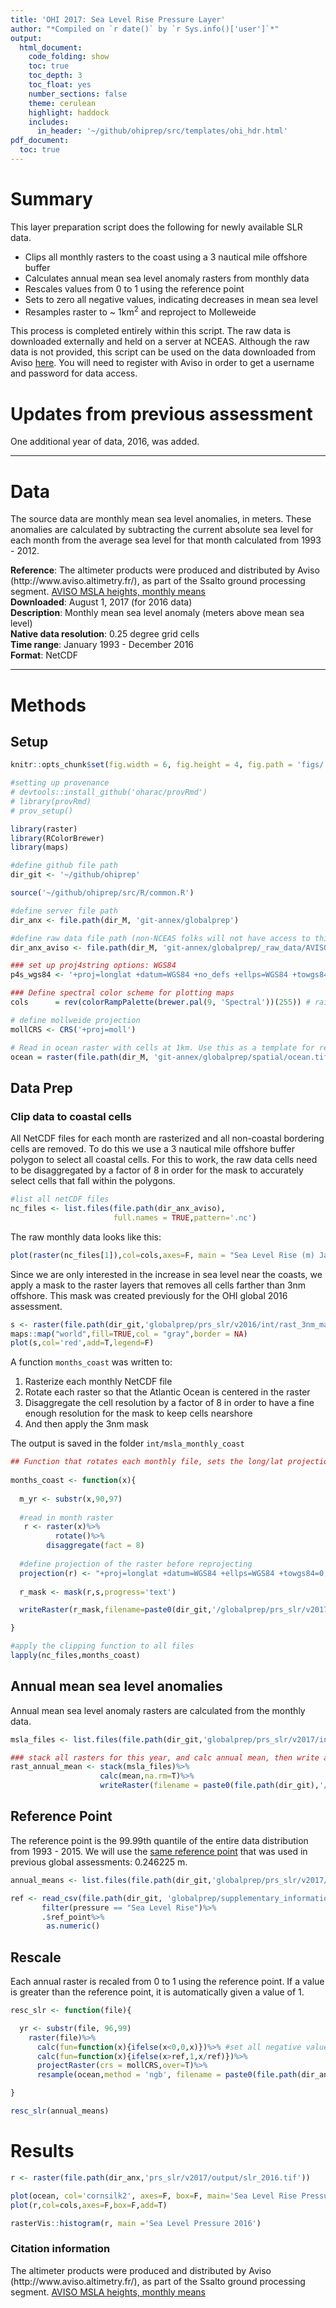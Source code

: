 ```yaml
---
title: 'OHI 2017: Sea Level Rise Pressure Layer'
author: "*Compiled on `r date()` by `r Sys.info()['user']`*"
output: 
  html_document:
    code_folding: show
    toc: true
    toc_depth: 3
    toc_float: yes
    number_sections: false
    theme: cerulean
    highlight: haddock
    includes: 
      in_header: '~/github/ohiprep/src/templates/ohi_hdr.html'
pdf_document:
  toc: true
---
```


# Summary

This layer preparation script does the following for newly available SLR data.
  
- Clips all monthly rasters to the coast using a 3 nautical mile offshore buffer
- Calculates annual mean sea level anomaly rasters from monthly data
- Rescales values from 0 to 1 using the reference point
- Sets to zero all negative values, indicating decreases in mean sea level
- Resamples raster to ~ 1km^2^ and reproject to Molleweide

This process is completed entirely within this script. The raw data is downloaded externally and held on a server at NCEAS. Although the raw data is not provided, this script can be used on the data downloaded from Aviso [here](http://www.aviso.altimetry.fr/en/data/products/sea-surface-height-products/global/msla-mean-climatology.html). You will need to register with Aviso in order to get a username and password for data access.

# Updates from previous assessment

One additional year of data, 2016, was added.

***

# Data

The source data are monthly mean sea level anomalies, in meters. These anomalies are calculated by subtracting the current absolute sea level for each month from the average sea level for that month calculated from 1993 - 2012.

**Reference**: The altimeter products were produced and distributed by Aviso (http://www.aviso.altimetry.fr/), as part of the Ssalto ground processing segment. [AVISO MSLA heights, monthly means](http://www.aviso.altimetry.fr/en/data/products/sea-surface-height-products/global/msla-mean-climatology.html)  
**Downloaded**: August 1, 2017 (for 2016 data)   
**Description**: Monthly mean sea level anomaly (meters above mean sea level)   
**Native data resolution**: 0.25 degree grid cells   
**Time range**: January 1993 - December 2016  
**Format**: NetCDF   

***

# Methods

## Setup

``` r

knitr::opts_chunk$set(fig.width = 6, fig.height = 4, fig.path = 'figs/',message = FALSE, warning = FALSE)

#setting up provenance
# devtools::install_github('oharac/provRmd')
# library(provRmd)
# prov_setup()

library(raster)
library(RColorBrewer)
library(maps)

#define github file path
dir_git <- '~/github/ohiprep'

source('~/github/ohiprep/src/R/common.R')

#define server file path
dir_anx <- file.path(dir_M, 'git-annex/globalprep')

#define raw data file path (non-NCEAS folks will not have access to this data)
dir_anx_aviso <- file.path(dir_M, 'git-annex/globalprep/_raw_data/AVISO_slr/d2017')

### set up proj4string options: WGS84
p4s_wgs84 <- '+proj=longlat +datum=WGS84 +no_defs +ellps=WGS84 +towgs84=0,0,0'

### Define spectral color scheme for plotting maps
cols      = rev(colorRampPalette(brewer.pal(9, 'Spectral'))(255)) # rainbow color scheme

# define mollweide projection
mollCRS <- CRS('+proj=moll')

# Read in ocean raster with cells at 1km. Use this as a template for resampling. This is held on an NCEAS server and folks without access will not be able to use this mask.
ocean = raster(file.path(dir_M, 'git-annex/globalprep/spatial/ocean.tif'))
```


## Data Prep

### Clip data to coastal cells

All NetCDF files for each month are rasterized and all non-coastal bordering cells are removed. To do this we use a 3 nautical mile offshore buffer polygon to select all coastal cells. For this to work, the raw data cells need to be disaggregated by a factor of 8 in order for the mask to accurately select cells that fall within the polygons. 


```r

#list all netCDF files
nc_files <- list.files(file.path(dir_anx_aviso),
                       full.names = TRUE,pattern='.nc')
```

The raw monthly data looks like this:

```r

plot(raster(nc_files[1]),col=cols,axes=F, main = "Sea Level Rise (m) January 2016")

```

Since we are only interested in the increase in sea level near the coasts, we apply a mask to the raster layers that removes all cells farther than 3nm offshore. This mask was created previously for the OHI global 2016 assessment.

```r

s <- raster(file.path(dir_git,'globalprep/prs_slr/v2016/int/rast_3nm_mask.tif'))
maps::map("world",fill=TRUE,col = "gray",border = NA)
plot(s,col='red',add=T,legend=F)

```

A function `months_coast` was written to:

1. Rasterize each monthly NetCDF file
2. Rotate each raster so that the Atlantic Ocean is centered in the raster
3. Disaggregate the cell resolution by a factor of 8 in order to have a fine enough resolution for the mask to keep cells nearshore
4. And then apply the 3nm mask

The output is saved in the folder `int/msla_monthly_coast`

```r

## Function that rotates each monthly file, sets the long/lat projection, and keeps only coastal cells - saved to GitHub
    
months_coast <- function(x){
  
  m_yr <- substr(x,90,97)
    
  #read in month raster
   r <- raster(x)%>%
          rotate()%>%
        disaggregate(fact = 8)
  
  #define projection of the raster before reprojecting
  projection(r) <- "+proj=longlat +datum=WGS84 +ellps=WGS84 +towgs84=0,0,0"
  
  r_mask <- mask(r,s,progress='text')

  writeRaster(r_mask,filename=paste0(dir_git,'/globalprep/prs_slr/v2017/int/msla_monthly_coast/msla_monthly_coast_',m_yr,'.tif'),overwrite=T)

}

#apply the clipping function to all files
lapply(nc_files,months_coast)

```


## Annual mean sea level anomalies

Annual mean sea level anomaly rasters are calculated from the monthly data. 

``` r

msla_files <- list.files(file.path(dir_git,'globalprep/prs_slr/v2017/int/msla_monthly_coast'),full.names=T)

### stack all rasters for this year, and calc annual mean, then write as raster
rast_annual_mean <- stack(msla_files)%>%
                    calc(mean,na.rm=T)%>%
                    writeRaster(filename = paste0(file.path(dir_git),'/globalprep/prs_slr/v2017/int/msla_annual_mean/rast_msla_annual_2016.tif'), overwrite=T)

```

## Reference Point

The reference point is the 99.99th quantile of the entire data distribution from 1993 - 2015. We will use the [same reference point](https://github.com/OHI-Science/ohiprep/blob/master/globalprep/supplementary_information/v2016/reference_points_pressures.csv) that was used in previous global assessments: 0.246225 m.

```r

annual_means <- list.files(file.path(dir_git,'globalprep/prs_slr/v2017/int/msla_annual_mean'),pattern = '*.tif',full.names=T)

ref <- read_csv(file.path(dir_git, 'globalprep/supplementary_information/v2016/reference_points_pressures.csv'))%>% #grab reference value from the supp_info csv
       filter(pressure == "Sea Level Rise")%>%
       .$ref_point%>%
        as.numeric()
```     

## Rescale 

Each annual raster is recaled from 0 to 1 using the reference point. If a value is greater than the reference point, it is automatically given a value of 1.

```r

resc_slr <- function(file){

  yr <- substr(file, 96,99)
    raster(file)%>%
      calc(fun=function(x){ifelse(x<0,0,x)})%>% #set all negative values to 0
      calc(fun=function(x){ifelse(x>ref,1,x/ref)})%>%
      projectRaster(crs = mollCRS,over=T)%>%
      resample(ocean,method = 'ngb', filename = paste0(file.path(dir_anx),'/prs_slr/v2017/output/slr_',yr,'.tif'),overwrite=T)

}

resc_slr(annual_means)

```

# Results

```r

r <- raster(file.path(dir_anx,'prs_slr/v2017/output/slr_2016.tif'))

plot(ocean, col='cornsilk2', axes=F, box=F, main='Sea Level Rise Pressure 2016', legend=F)		
plot(r,col=cols,axes=F,box=F,add=T)

rasterVis::histogram(r, main ='Sea Level Pressure 2016')

```

### Citation information  

The altimeter products were produced and distributed by Aviso (http://www.aviso.altimetry.fr/), as part of the Ssalto ground processing segment. [AVISO MSLA heights, monthly means](http://www.aviso.altimetry.fr/en/data/products/sea-surface-height-products/global/msla-mean-climatology.html)
